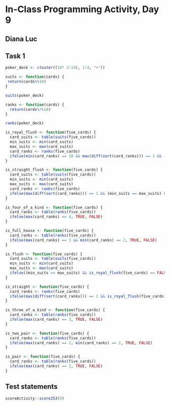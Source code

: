 # In-Class Programming Activity, Day 9

## Diana Luc

## Task 1
```r
poker_deck <- c(outer((10* 2:14), 1:4, "+"))
```

```r
suits <- function(cards) {
 return(cards%%10)
}

suits(poker_deck)

ranks <- function(cards) {
  return(cards%/%10)
}

ranks(poker_deck)
```

```r
is_royal_flush <- function(five_cards) {
  card_suits <- table(suits(five_cards))
  min_suits <- min(card_suits)
  max_suits <- max(card_suits)
  card_ranks <- ranks(five_cards)
  ifelse(min(card_ranks) == 10 && max(diff(sort(card_ranks))) == 1 && (min_suits == max_suits), TRUE, FALSE)
}
```

```r
is_straight_flush <- function(five_cards) {
  card_suits <- table(suits(five_cards))
  min_suits <- min(card_suits)
  max_suits <- max(card_suits)
  card_ranks <- ranks(five_cards)
  ifelse(max(diff(sort(card_ranks))) == 1 && (min_suits == max_suits) && is_royal_flush(five_cards) == FALSE, TRUE, FALSE)
}
```

```r
is_four_of_a_kind <- function(five_cards) {
  card_ranks <- table(ranks(five_cards))
  ifelse(max(card_ranks) == 4, TRUE, FALSE)
}
```

```r
is_full_house <- function(five_cards) {
  card_ranks <- table(ranks(five_cards))
  ifelse(max(card_ranks) == 3 && min(card_ranks) == 2, TRUE, FALSE)
}
```

```r
is_flush <- function(five_cards) {
  card_suits <- table(suits(five_cards))
  min_suits <- min(card_suits)
  max_suits <- max(card_suits)
  ifelse((min_suits == max_suits) && is_royal_flush(five_cards) == FALSE && is_straight_flush(five_cards) == FALSE, TRUE, FALSE)
}
```

```r
is_straight <- function(five_cards) {
  card_ranks <- ranks(five_cards)
  ifelse(max(diff(sort(card_ranks))) == 1 && is_royal_flush(five_cards) == FALSE && is_straight_flush(five_cards) == FALSE, TRUE, FALSE)
}
```

```r
is_three_of_a_kind <- function(five_cards) {
  card_ranks <- table(ranks(five_cards))
  ifelse(max(card_ranks) == 3, TRUE, FALSE)
}
```

```r
is_two_pair <- function(five_cards) {
  card_ranks <- table(ranks(five_cards))
  ifelse(max(card_ranks) == 2, min(card_ranks) == 2, TRUE, FALSE)
}
```

```r
is_pair <- function(five_cards) {
  card_ranks <- table(ranks(five_cards))
  ifelse(max(card_ranks) == 2, TRUE, FALSE)
}
```
## Test statements

```r
scoreActivity::score253(9)
```